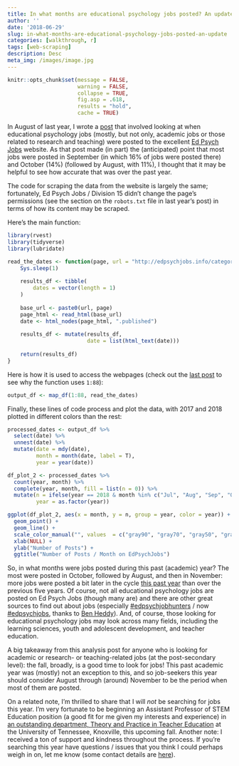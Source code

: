 ```yaml
---
title: In what months are educational psychology jobs posted? An update!
author: ''
date: '2018-06-29'
slug: in-what-months-are-educational-psychology-jobs-posted-an-update
categories: [walkthrough, r]
tags: [web-scraping]
description: Desc
meta_img: /images/image.jpg
---
```


```r
knitr::opts_chunk$set(message = FALSE,
                      warning = FALSE,
                      collapse = TRUE,
                      fig.asp = .618,
                      results = "hold",
                      cache = TRUE)
```

In August of last year, I wrote a [post](https://jrosen48.github.io/blog/when-are-ed-psych-jobs-posted/) that involved looking at when educational psychology jobs (mostly, but not only, academic jobs or those related to research and teaching) were posted to the excellent [Ed Psych Jobs](http://edpsychjobs.info/) website. As that post made (in part) the (anticipated) point that most jobs were posted in September (in which 16% of jobs were posted there) and October (14%) (followed by August, with 11%), I thought that it may be helpful to see how accurate that was over the past year.

The code for scraping the data from the website is largely the same; fortunately, Ed Psych Jobs / Division 15 didn't change the page's permissions (see the section on the `robots.txt` file in last year's post) in terms of how its content may be scraped.

Here's the main function:

```r
library(rvest)
library(tidyverse)
library(lubridate)

read_the_dates <- function(page, url = "http://edpsychjobs.info/category/all-jobs/page/") {
    Sys.sleep(1)
    
    results_df <- tibble(
        dates = vector(length = 1)
    )
    
    base_url <- paste0(url, page)
    page_html <- read_html(base_url)
    date <- html_nodes(page_html, ".published")
    
    results_df <- mutate(results_df,
                         date = list(html_text(date)))
    
    return(results_df)
}

```

Here is how it is used to access the webpages (check out the [last post](https://jrosen48.github.io/blog/when-are-ed-psych-jobs-posted/
) to see why the function uses `1:88`):

```r
output_df <- map_df(1:88, read_the_dates)
```

Finally, these lines of code process and plot the data, with 2017 and 2018 plotted in different colors than the rest:

```r

processed_dates <- output_df %>% 
  select(date) %>% 
  unnest(date) %>% 
  mutate(date = mdy(date),
         month = month(date, label = T),
         year = year(date))

df_plot_2 <- processed_dates %>% 
  count(year, month) %>% 
  complete(year, month, fill = list(n = 0)) %>% 
  mutate(n = ifelse(year == 2018 & month %in% c("Jul", "Aug", "Sep", "Oct", "Nov", "Dec"), NA, n),
         year = as.factor(year))

ggplot(df_plot_2, aes(x = month, y = n, group = year, color = year)) +
  geom_point() +
  geom_line() +
  scale_color_manual("", values  = c("gray90", "gray70", "gray50", "gray30", "gray10", "red", "blue")) +
  xlab(NULL) +
  ylab("Number of Posts") +
  ggtitle("Number of Posts / Month on EdPsychJobs")
```

So, in what months were jobs posted during this past (academic) year? The most were posted in October, followed by August, and then in November: more jobs were posted a bit later in the cycle [this past year](https://jrosen48.github.io/blog/when-are-ed-psych-jobs-posted/) than over the previous five years. Of course, not all educational psychology jobs are posted on Ed Psych Jobs (though many are) and there are other great sources to find out about jobs (especially [#edpsychjobhunters](https://twitter.com/search?q=%23edpsychjobhunters&src=typd) / now [#edpsychjobs](https://twitter.com/hashtag/edpsychjobs?src=hash), thanks to [Ben Heddy](https://twitter.com/benjaminheddy)). And, of course, those looking for educational psychology jobs may look across many fields, including the learning sciences, youth and adolescent development, and teacher education.

A big takeaway from this analysis post for anyone who is looking for academic or research- or teaching-related jobs (at the post-secondary level): the fall, broadly, is a good time to look for jobs! This past academic year was (mostly) not an exception to this, and so job-seekers this year should consider August through (around) November to be the period when most of them are posted.

On a related note, I'm thrilled to share that I will *not* be searching for jobs this year. I'm very fortunate to be beginning an Assistant Professor of STEM Education position (a good fit for me given my interests and experience) in [an outstanding department, Theory and Practice in Teacher Education](http://tpte.utk.edu/) at the University of Tennessee, Knoxville, this upcoming fall. Another note: I received a ton of support and kindness throughout the process. If you're searching this year have questions / issues that you think I could perhaps weigh in on, let me know (some contact details are [here](https://jrosen48.github.io/cv/)).
